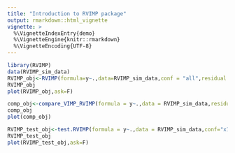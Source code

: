 ---
title: "Introduction to RVIMP package"
output: rmarkdown::html_vignette
vignette: >
  %\VignetteIndexEntry{demo}
  %\VignetteEngine{knitr::rmarkdown}
  %\VignetteEncoding{UTF-8}
---


```{r, fig.height = 5, fig.width = 5, fig.align = "center"}
library(RVIMP)
data(RVIMP_sim_data)
RVIMP_obj<-RVIMP(formula=y~.,data=RVIMP_sim_data,conf = "all",residual.model = "Linear",keep.ranger = T,seed=42)
RVIMP_obj
plot(RVIMP_obj,ask=F)
```


```{r, fig.height = 5, fig.width = 5, fig.align = "center"}
comp_obj<-compare_VIMP_RVIMP(formula = y~.,data = RVIMP_sim_data,residual.model = "Linear",seed=42)
comp_obj
plot(comp_obj)
```

```{r, fig.height = 5, fig.width = 5, fig.align = "center"}
RVIMP_test_obj<-test.RVIMP(formula = y~.,data = RVIMP_sim_data,conf="x1",alpha.one.sided = 0.05,reps=100,residual.model = "Linear",sample_seed = 50,seed=42)
RVIMP_test_obj
plot(RVIMP_test_obj,ask=F)
```
